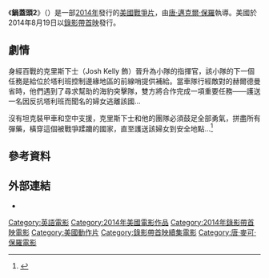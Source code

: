 {{expand|time=2016-02-12T08:45:57+00:00}}
{{noteTA
|T=zh-hans:平头日记2;zh-hk:平頭日記2;zh-tw:鍋蓋頭2：火線戰場;
|G1=Show
|G2=Movie
|1=zh-hans:平头日记2;zh-hk:平頭日記2;zh-tw:鍋蓋頭2：火線戰場;
|2=zh-hk:安東尼·史威福;zh-tw:安東尼·史沃福;
|3=zh-hans:海湾战争;zh-hk:波斯灣戰爭;zh-tw:波斯灣戰爭;
}}
{{Infobox Film
| name = 鍋蓋頭2：火線戰場
| original_name = ''Jarhead 2: Field of Fire''
| image = Jarhead 2 Field of Fire Poster.jpg
| caption = 電影海報
| director = [[唐·邁克爾·保羅|唐·邁克爾·保羅]]
| producer = Jeffery Beach<br>John Cappilla<br>Cherise Honey<br>Phillip J. Roth
| writer = [[Berkeley_Anderson|Berkeley Anderson]]<br>[[Ellis_Black|Ellis Black]]
| starring = [[科爾·豪瑟|科爾·豪瑟]]<br>[[喬許·凱利|喬許·凱利]]<br>[[丹妮爾·賽莉|丹妮爾·賽莉]]
| music = [[Frederik_Wiedmann|Frederik Wiedmann]]
| cinematography = Alexander Krumov
| editing = Cameron Hallenbeck
| studio = BUFO<br>[[環球影業|環球影業]]
| distributor = 環球影業
| released = 2014年8月19日{{flagicon|USA}}
| runtime = 103分鐘
| country = {{美國}}
| language = [[英語|英語]]
| budget = 
| imdb_id = 
| preceded_by = 《[[鍋蓋頭|鍋蓋頭]]》
| followed_by = 《[[鍋蓋頭3：絕地反擊|鍋蓋頭3：絕地反擊]]》
| cn_name = 锅盖头2
| hk_name = 平頭日記2: 火線保護令
| tw_name = 鍋蓋頭2：火線戰場
}}
《'''鍋蓋頭2'''》（{{lang-en|''Jarhead 2: Field of Fire''}}）是一部[[2014年電影|2014年]]發行的[[美國|美國]][[戰爭片|戰爭片]]，由[[唐·邁克爾·保羅|唐·邁克爾·保羅]]執導。美國於2014年8月19日以[[錄影帶首映|錄影帶首映]]發行。

== 劇情 ==
身經百戰的克里斯下士（Josh Kelly 飾）晉升為小隊的指揮官，該小隊的下一個任務是給位於塔利班控制邊緣地區的前線哨提供補給。當車隊行經敵對的赫爾德曼省時，他們遇到了尋求幫助的海豹突擊隊，雙方將合作完成一項重要任務——護送一名因反抗塔利班而聞名的婦女逃離該國… 

沒有坦克裝甲車和空中支援，克里斯下士和他的團隊必須鼓足全部勇氣，拼盡所有彈藥，橫穿這個被戰爭蹂躪的國家，直至護送該婦女到安全地點…<ref name="RottenTomatoes">{{cite web |url=http://www.wearemoviegeeks.com/2014/08/jarhead-2-field-fire-blu-review/ |title=Jarhead 2:Field of Fire |work=wearemoviegeeks |accessdate=2014-08-13 |archive-date=2016-12-22 |archive-url=https://web.archive.org/web/20161222152204/http://www.wearemoviegeeks.com/2014/08/jarhead-2-field-fire-blu-review/ |dead-url=no }}</ref>

== 參考資料 ==
{{Reflist|30em}}

== 外部連結 ==
*{{imdb title|id=3699508|title=鍋蓋頭2}}

{{Don Michael Paul}}
{{DEFAULTSORT:Jarhead 2: Field of Fire}}
[[Category:英語電影|Category:英語電影]]
[[Category:2014年美國電影作品|Category:2014年美國電影作品]]
[[Category:2014年錄影帶首映電影|Category:2014年錄影帶首映電影]]
[[Category:美國動作片|Category:美國動作片]]
[[Category:錄影帶首映續集電影|Category:錄影帶首映續集電影]]
[[Category:唐·麥可·保羅電影|Category:唐·麥可·保羅電影]]